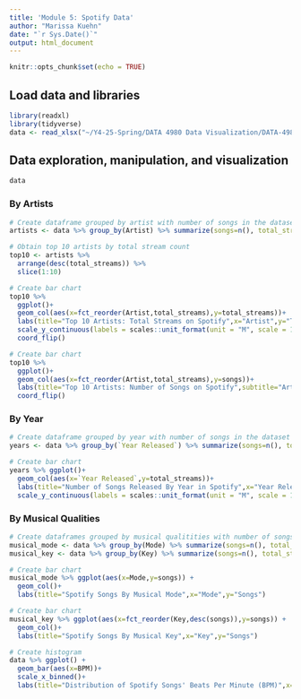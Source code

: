 ```yaml
---
title: 'Module 5: Spotify Data'
author: "Marissa Kuehn"
date: "`r Sys.Date()`"
output: html_document
---
```


```r
knitr::opts_chunk$set(echo = TRUE)
```

## Load data and libraries

```r
library(readxl)
library(tidyverse)
data <- read_xlsx("~/Y4-25-Spring/DATA 4980 Data Visualization/DATA-4980/Module 5/spotify-2023.xlsx")
```

## Data exploration, manipulation, and visualization

```r
data
```

### By Artists

```r
# Create dataframe grouped by artist with number of songs in the dataset and total streams
artists <- data %>% group_by(Artist) %>% summarize(songs=n(), total_streams=sum(Streams)) 
```

```r
# Obtain top 10 artists by total stream count
top10 <- artists %>% 
  arrange(desc(total_streams)) %>% 
  slice(1:10)
```

```r
# Create bar chart
top10 %>%
  ggplot()+
  geom_col(aes(x=fct_reorder(Artist,total_streams),y=total_streams))+
  labs(title="Top 10 Artists: Total Streams on Spotify",x="Artist",y="Total Streams in Millions") +
  scale_y_continuous(labels = scales::unit_format(unit = "M", scale = 1e-6)) +
  coord_flip()
```
```r
# Create bar chart
top10 %>%
  ggplot()+
  geom_col(aes(x=fct_reorder(Artist,total_streams),y=songs))+
  labs(title="Top 10 Artists: Number of Songs on Spotify",subtitle="Artists Ordered By Total Streams on Spotify",x="Artist",y="Count of Songs") +
  coord_flip()
```

### By Year

```r
# Create dataframe grouped by year with number of songs in the dataset and total streams
years <- data %>% group_by(`Year Released`) %>% summarize(songs=n(), total_streams=sum(Streams)) 
```

```r
# Create bar chart
years %>% ggplot()+
  geom_col(aes(x=`Year Released`,y=total_streams))+
  labs(title="Number of Songs Released By Year in Spotify",x="Year Released",y="Total Streams in Millions")+
  scale_y_continuous(labels = scales::unit_format(unit = "M", scale = 1e-6))

```

### By Musical Qualities

```r
# Create dataframes grouped by musical qualitities with number of songs in the dataset
musical_mode <- data %>% group_by(Mode) %>% summarize(songs=n(), total_streams=sum(Streams)) 
musical_key <- data %>% group_by(Key) %>% summarize(songs=n(), total_streams=sum(Streams)) 
```

```r
# Create bar chart
musical_mode %>% ggplot(aes(x=Mode,y=songs)) +
  geom_col()+
  labs(title="Spotify Songs By Musical Mode",x="Mode",y="Songs")
```
```r
# Create bar chart
musical_key %>% ggplot(aes(x=fct_reorder(Key,desc(songs)),y=songs)) +
  geom_col()+
  labs(title="Spotify Songs By Musical Key",x="Key",y="Songs")
```

```r
# Create histogram
data %>% ggplot() +
  geom_bar(aes(x=BPM))+
  scale_x_binned()+
  labs(title="Distribution of Spotify Songs' Beats Per Minute (BPM)",x="BPM",y="Songs")
```